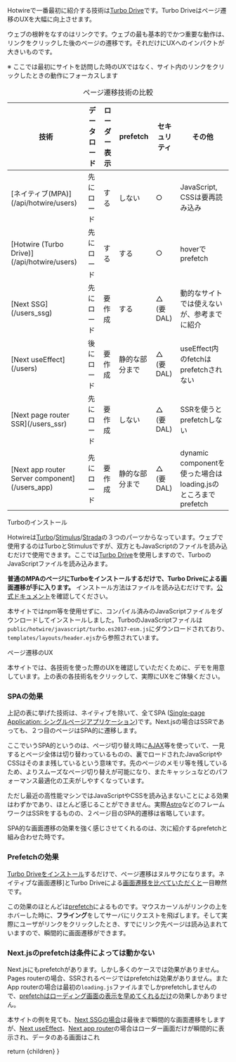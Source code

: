 
Hotwireで一番最初に紹介する技術は[Turbo Drive](https://turbo.hotwired.dev/handbook/drive)です。Turbo Driveはページ遷移のUXを大幅に向上させます。

ウェブの根幹をなすのはリンクです。ウェブの最も基本的でかつ重要な動作は、リンクをクリックした後のページの遷移です。それだけにUXへのインパクトが大きいものです。

<p className="my-2 text-sm text-gray-600">※ ここでは最初にサイトを訪問した時のUXではなく、サイト内のリンクをクリックしたときの動作にフォーカスします</p>

<div className="mt-8 flow-root">
  <div className="-mx-4 -my-2 overflow-x-auto sm:-mx-6 lg:-mx-8">
    <div className="inline-block min-w-full py-2 align-middle sm:px-6 lg:px-8">
      <table className="min-w-full divide-y divide-gray-300">
        <caption className="caption-top text-left font-bold">ページ遷移技術の比較</caption>
        <thead>
        <tr>
          <th scope="col"
              className="py-3.5 pl-4 pr-3 text-left text-sm font-semibold text-gray-900 sm:pl-3">
            技術
          </th>
          <th scope="col" className="min-w-28 px-3 py-3.5 text-left text-sm font-semibold text-gray-900">
            データロード
          </th>
          <th scope="col" className="min-w-28 px-3 py-3.5 text-left text-sm font-semibold text-gray-900">
            ローダー表示
          </th>
          <th scope="col" className="min-w-28 px-3 py-3.5 text-left text-sm font-semibold text-gray-900">
            prefetch
          </th>
          <th scope="col" className="min-w-28 px-3 py-3.5 text-left text-sm font-semibold text-gray-900">
            セキュリティ
          </th>
          <th scope="col" className="px-3 py-3.5 text-left text-sm font-semibold text-gray-900">
            その他
          </th>
        </tr>
        </thead>
        <tbody className="bg-white">
        <tr key={1} className="even:bg-gray-50">
          <td className="whitespace-nowrap py-4 pl-4 pr-3 text-sm font-medium text-gray-900 sm:pl-3">
            [ネイティブ(MPA)](/api/hotwire/users)
          </td>
          <td className="whitespace-nowrap px-3 py-4 text-sm text-gray-500">
            先にロード
          </td>
          <td className="whitespace-nowrap px-3 py-4 text-sm text-gray-500">
            する
          </td>
          <td className="whitespace-nowrap px-3 py-4 text-sm text-gray-500">
            しない
          </td>
          <td className="whitespace-nowrap px-3 py-4 text-sm text-gray-500">
            ○
          </td>
          <td className="whitespace-nowrap px-3 py-4 text-sm text-gray-500">
            JavaScript, CSSは要再読み込み
          </td>
        </tr>
        <tr key={2} className="even:bg-gray-50">
          <td className="whitespace-nowrap py-4 pl-4 pr-3 text-sm font-medium text-gray-900 sm:pl-3">
            [Hotwire (Turbo Drive)](/api/hotwire/users)
          </td>
          <td className="whitespace-nowrap px-3 py-4 text-sm text-gray-500">
            先にロード
          </td>
          <td className="whitespace-nowrap px-3 py-4 text-sm text-gray-500">
            <StyledLink
              href="https://turbo.hotwired.dev/handbook/drive#displaying-progress">する</StyledLink>
          </td>
          <td className="whitespace-nowrap px-3 py-4 text-sm text-gray-500">
            <StyledLink
              href="https://turbo.hotwired.dev/handbook/drive#prefetching-links-on-hover">する</StyledLink>
          </td>
          <td className="whitespace-nowrap px-3 py-4 text-sm text-gray-500">
            ○
          </td>
          <td className="whitespace-nowrap px-3 py-4 text-sm text-gray-500">
            hoverでprefetch
          </td>
        </tr>
        <tr key={3} className="even:bg-gray-50">
          <td className="whitespace-nowrap py-4 pl-4 pr-3 text-sm font-medium text-gray-900 sm:pl-3">
            [Next SSG](/users_ssg)
          </td>
          <td className="whitespace-nowrap px-3 py-4 text-sm text-gray-500">
            先にロード
          </td>
          <td className="whitespace-nowrap px-3 py-4 text-sm text-gray-500">
            要作成
          </td>
          <td className="whitespace-nowrap px-3 py-4 text-sm text-gray-500">
            <StyledLink
              href="https://nextjs.org/docs/pages/api-reference/components/link#prefetch">する</StyledLink>
          </td>
          <td className="whitespace-nowrap px-3 py-4 text-sm text-gray-500">
            △ (要DAL)
          </td>
          <td className="whitespace-nowrap px-3 py-4 text-sm text-gray-500">
            動的なサイトでは使えないが、参考までに紹介
          </td>
        </tr>
        <tr key={4} className="even:bg-gray-50">
          <td className="whitespace-nowrap py-4 pl-4 pr-3 text-sm font-medium text-gray-900 sm:pl-3">
            [Next useEffect](/users)
          </td>
          <td className="whitespace-nowrap px-3 py-4 text-sm text-gray-500">
            後にロード
          </td>
          <td className="whitespace-nowrap px-3 py-4 text-sm text-gray-500">
            要作成
          </td>
          <td className="whitespace-nowrap px-3 py-4 text-sm text-gray-500">
            <StyledLink
              href="https://nextjs.org/docs/pages/api-reference/components/link#prefetch">静的な部分まで</StyledLink>
          </td>
          <td className="whitespace-nowrap px-3 py-4 text-sm text-gray-500">
            △ (要DAL)
          </td>
          <td className="whitespace-nowrap px-3 py-4 text-sm text-gray-500">
            useEffect内のfetchはprefetchされない
          </td>
        </tr>
        <tr key={5} className="even:bg-gray-50">
          <td className="whitespace-nowrap py-4 pl-4 pr-3 text-sm font-medium text-gray-900 sm:pl-3">
            [Next page router SSR](/users_ssr)
          </td>
          <td className="whitespace-nowrap px-3 py-4 text-sm text-gray-500">
            先にロード
          </td>
          <td className="whitespace-nowrap px-3 py-4 text-sm text-gray-500">
            要作成
          </td>
          <td className="whitespace-nowrap px-3 py-4 text-sm text-gray-500">
            しない
          </td>
          <td className="whitespace-nowrap px-3 py-4 text-sm text-gray-500">
            △ (要DAL)
          </td>
          <td className="whitespace-nowrap px-3 py-4 text-sm text-gray-500">
            SSRを使うとprefetchしない
          </td>
        </tr>
        <tr key={6} className="even:bg-gray-50">
          <td className="whitespace-nowrap py-4 pl-4 pr-3 text-sm font-medium text-gray-900 sm:pl-3">
            [Next app router Server component](/users_app)
          </td>
          <td className="whitespace-nowrap px-3 py-4 text-sm text-gray-500">
            先にロード
          </td>
          <td className="whitespace-nowrap px-3 py-4 text-sm text-gray-500">
            要作成
          </td>
          <td className="whitespace-nowrap px-3 py-4 text-sm text-gray-500">
            <StyledLink
              href="https://nextjs.org/docs/app/building-your-application/routing/linking-and-navigating#2-prefetching">静的な部分まで</StyledLink>
          </td>
          <td className="whitespace-nowrap px-3 py-4 text-sm text-gray-500">
            △ (要DAL)
          </td>
          <td className="whitespace-nowrap px-3 py-4 text-sm text-gray-500">
            dynamic componentを使った場合はloading.jsのところまでprefetch
          </td>
        </tr>
        </tbody>
      </table>
    </div>
  </div>
</div>

<H2WithHash id="installing-turbo">Turboのインストール</H2WithHash>

Hotwireは[Turbo](https://turbo.hotwired.dev)/[Stimulus](https://stimulus.hotwired.dev)/[Strada](https://strada.hotwired.dev)の３つのパーツからなっています。ウェブで使用するのはTurboとStimulusですが、双方ともJavaScriptのファイルを読み込むだけで使用できます。ここでは[Turbo Drive](https://turbo.hotwired.dev/handbook/drive)を使用しますので、TurboのJavaScriptファイルを読み込みます。

**普通のMPAのページにTurboをインストールするだけで、Turbo Driveによる画面遷移が手に入ります。** インストール方法はファイルを読み込むだけです。[公式ドキュメント](https://turbo.hotwired.dev/handbook/installing)を確認してください。

本サイトではnpm等を使用せずに、コンパイル済みのJavaScriptファイルをダウンロードしてインストールしました。TurboのJavaScriptファイルは`public/hotwire/javascript/turbo.es2017-esm.js`にダウンロードされており、`templates/layouts/header.ejs`から参照されています。

<H2WithHash id="page-transition-ux">ページ遷移のUX</H2WithHash>

本サイトでは、各技術を使った際のUXを確認していただくために、デモを用意しています。上の表の各技術名をクリックして、実際にUXをご体験ください。

### SPAの効果

上記の表に挙げた技術は、ネイティブを除いて、全てSPA ([Single-page Application: シングルページアプリケーション](https://ja.wikipedia.org/wiki/シングルページアプリケーション))です。Next.jsの場合はSSRであっても、２つ目のページはSPA的に遷移します。

ここでいうSPA的というのは、ページ切り替え時に[AJAX](https://ja.wikipedia.org/wiki/Ajax)等を使っていて、一見するとページ全体は切り替わっているものの、裏でロードされたJavaScriptやCSSはそのまま残しているという意味です。先のページのメモリ等を残しているため、よりスムーズなページ切り替えが可能になり、またキャッシュなどのパフォーマンス最適化の工夫がしやすくなっています。

ただし最近の高性能マシンではJavaScriptやCSSを読み込まないことによる効果はわずかであり、ほとんど感じることができません。実際[Astro](https://astro.build)などのフレームワークはSSRをするものの、２ページ目のSPA的遷移は省略しています。

SPA的な画面遷移の効果を強く感じさせてくれるのは、次に紹介するprefetchと組み合わせた時です。

### Prefetchの効果

[Turbo Driveをインストール](#installing-turbo)するだけで、ページ遷移はヌルサクになります。ネイティブな画面遷移]とTurbo Driveによる[画面遷移を比べていただくと](/api/hotwire/users)一目瞭然です。

この効果のほとんどは[prefetch](https://turbo.hotwired.dev/handbook/drive#prefetching-links-on-hover)によるものです。マウスカーソルがリンクの上をホバーした時に、**フライング**をしてサーバにリクエストを飛ばします。そして実際にユーザがリンクをクリックしたとき、すでにリンク先ページは読み込まれていますので、瞬間的に画面遷移ができます。

### Next.jsのprefetchは条件によっては動かない

Next.jsにもprefetchがあります。しかし多くのケースでは効果がありません。Pages routerの場合、SSRされるページではprefetchは効果がありません。またApp routerの場合は最初の`loading.js`ファイルまでしかprefetchしませんので、[prefetchはローディング画面の表示を早めてくれるだけ](https://nextjs.org/docs/app/building-your-application/routing/linking-and-navigating#2-prefetching)の効果しかありません。

本サイトの例を見ても、[Next SSGの場合](/users_ssg)は最後まで瞬間的な画面遷移をしますが、[Next useEffect](/users)、[Next app router](/users_app)の場合はローダー画面だけが瞬間的に表示され、データのある画面はこれ

  return <CommentaryLayout
    title="Page Transitions"
    subtitle="ページ遷移"
    section="Commentary">
    <MDXRenderer>{children}</MDXRenderer>
  </CommentaryLayout>
}
